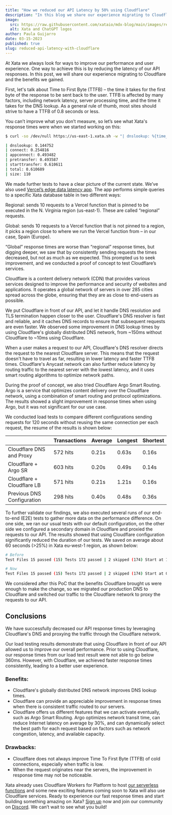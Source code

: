 ```yaml
---
title: "How we reduced our API Latency by 50% using Cloudflare"
description: "In this blog we share our experience migrating to Cloudflare and the reduction in latency we gained by making the switch."
image:
  src: https://raw.githubusercontent.com/xataio/mdx-blog/main/images/reduced-api-latency-with-cloudflare.png
  alt: Xata and ChatGPT logos
author: Paula Guijarro
date: 03-15-2023
published: true
slug: reduced-api-latency-with-cloudflare
---
```


At Xata we always look for ways to improve our performance and user experience. One way to achieve this is by reducing the latency of our API responses. In this post, we will share our experience migrating to Cloudflare and the benefits we gained.

First, let's talk about Time to First Byte (TTFB) – the time it takes for the first byte of the response to be sent back to the user. TTFB is affected by many factors, including network latency, server processing time, and the time it takes for the DNS lookup. As a general rule of thumb, most sites should strive to have a TTFB of 0.8 seconds or less.

You can’t improve what you don’t measure, so let’s see what Xata's response times were when we started working on this:

```bash
$ curl -so /dev/null https://us-east-1.xata.sh -w "| dnslookup: %{time_namelookup} \n| connect: %{time_connect} \n| appconnect: %{time_appconnect} \n| pretransfer: %{time_pretransfer} \n| starttransfer: %{time_starttransfer} \n| total: %{time_total} \n| size: %{size_download}\n"

| dnslookup: 0.144752
| connect: 0.254816
| appconnect: 0.493482
| pretransfer: 0.493587
| starttransfer: 0.610611
| total: 0.610689
| size: 110
```

We made further tests to have a clear picture of the current state. We’ve also used [Vercel’s edge data latency app](https://edge-data-latency.vercel.app/). The app performs simple queries to a specific Xata database table in two different ways:

Regional: sends 10 requests to a Vercel function that is pinned to be executed in the N. Virginia region (us-east-1). These are called “regional” requests.

Global: sends 10 requests to a Vercel function that is not pinned to a region, it picks a region close to where we run the Vercel function from – in our case, Spain (Europe).

<ArticleImage
  src="https://xata.io/images/blog/latency/latency_dist2.png"
  width="500"
  height="522"
  alt="Latency distribution"
  caption="Latency distribution from Spain"
  position="center"
/>

“Global” response times are worse than “regional” response times, but digging deeper, we saw that by consistently sending requests the times decreased, but not as much as we expected. This prompted us to seek improvement, and we conducted a proof of concept to test Cloudflare’s services.

Cloudflare is a content delivery network (CDN) that provides various services designed to improve the performance and security of websites and applications. It operates a global network of servers in over 285 cities spread across the globe, ensuring that they are as close to end-users as possible.

We put Cloudflare in front of our API, and let it handle DNS resolution and TLS termination happen closer to the user. Cloudflare's DNS resolver is fast and reliable, and it caches DNS records to ensure that subsequent requests are even faster. We observed some improvement in DNS lookup times by using Cloudflare's globally distributed DNS network, from ~150ms without Cloudflare to ~10ms using Cloudflare.

When a user makes a request to our API, Cloudflare's DNS resolver directs the request to the nearest Cloudflare server. This means that the request doesn't have to travel as far, resulting in lower latency and faster TTFB times. Cloudflare's Anycast network can also further reduce latency by routing traffic to the nearest server with the lowest latency, and it uses smart routing algorithms to optimize network paths.

During the proof of concept, we also tried Cloudflare Argo Smart Routing. Argo is a service that optimizes content delivery over the Cloudflare network, using a combination of smart routing and protocol optimizations. The results showed a slight improvement in response times when using Argo, but it was not significant for our use case.

We conducted load tests to compare different configurations sending requests for 120 seconds without reusing the same connection per each request, the resume of the results is shown below:

|                            | Transactions | Average | Longest | Shortest |
| -------------------------- | ------------ | ------- | ------- | -------- |
| Cloudflare DNS and Proxy   | 572 hits     | 0.21s   | 0.63s   | 0.16s    |
| Cloudflare + Argo SR       | 603 hits     | 0.20s   | 0.49s   | 0.14s    |
| Cloudflare + Cloudflare LB | 571 hits     | 0.21s   | 1.21s   | 0.16s    |
| Previous DNS Configuration | 298 hits     | 0.40s   | 0.48s   | 0.36s    |

To further validate our findings, we also executed several runs of our end-to-end (E2E) tests to gather more data on the performance difference. On one side, we ran our usual tests with our default configuration, on the other side we configured a secondary domain in Cloudflare and proxied the requests to our API. The results showed that using Cloudflare configuration significantly reduced the duration of our tests. We saved on average about 60 seconds (>25%) in Xata eu-west-1 region, as shown below:

```bash
# Before
Test Files 15 passed (15) Tests 172 passed | 2 skipped (174) Start at 11:07:13 Duration 221.77s (transform 793ms, setup 2ms, collect 7.42s, tests 203.69s)

# Now
Test Files 15 passed (15) Tests 172 passed | 2 skipped (174) Start at 08:32:56 Duration 157.63s (transform 822ms, setup 2ms, collect 7.09s, tests 141.18s)
```

We considered after this PoC that the benefits Cloudflare brought us were enough to make the change, so we migrated our production DNS to Cloudflare and switched our traffic to the Cloudflare network to proxy the requests to our API.

## Conclusions

We have successfully decreased our API response times by leveraging Cloudflare's DNS and proxying the traffic through the Cloudflare network.

Our load testing results demonstrate that using Cloudflare in front of our API allowed us to improve our overall performance. Prior to using Cloudflare, our response times from our load test result were not able to go below 360ms. However, with Cloudflare, we achieved faster response times consistently, leading to a better user experience.

<ArticleImage
  src="https://xata.io/images/blog/latency/latency_dist1.png"
  width="500"
  height="510"
  alt="Latency distribution"
  caption="Latency distribution shows large improvements"
  position="center"
/>

### Benefits:

- Cloudflare's globally distributed DNS network improves DNS lookup times.
- Cloudflare can provide an appreciable improvement in response times when there is consistent traffic routed to our servers.
- Cloudflare offers us different features that we can activate eventually, such as Argo Smart Routing. Argo optimizes network transit time, can reduce Internet latency on average by 30%, and can dynamically select the best path for each request based on factors such as network congestion, latency, and available capacity.

### Drawbacks:

- Cloudflare does not always improve Time To First Byte (TTFB) of cold connections, especially when traffic is low.
- When the request originates near the servers, the improvement in response time may not be noticeable.

Xata already uses Cloudflare Workers for Platform to host [our serverless functions](https://xata.io/blog/xata-workers) and some new exciting features coming soon to Xata will also use Cloudflare services. Ready to experience our fast response times and start building something amazing on Xata? [Sign up](https://app.xata.io/signup) now and join our community on [Discord](https://xata.io/discord). We can’t wait to see what you build!
